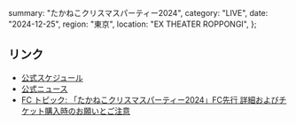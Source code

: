   summary: "たかねこクリスマスパーティー2024",
  category: "LIVE",
  date: "2024-12-25",
  region: "東京",
  location: "EX THEATER ROPPONGI",
};

## リンク

- [公式スケジュール](https://takanenonadeshiko.jp/events/event/2302/)
- [公式ニュース](https://takanenonadeshiko.jp/?p=2284)
- [FC トピック: 「たかねこクリスマスパーティー2024」FC先行 詳細およびチケット購入時のお願いとご注意](https://takanekofc.com/topics/public/_/zqk2dn6w4iiywpm4.html)
